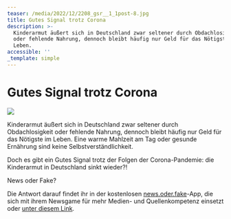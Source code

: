 ```yaml
---
teaser: /media/2022/12/2208_gsr__1_1post-8.jpg
title: Gutes Signal trotz Corona
description: >-
  Kinderarmut äußert sich in Deutschland zwar seltener durch Obdachlosigkeit
  oder fehlende Nahrung, dennoch bleibt häufig nur Geld für das Nötigste im
  Leben.
accessible: ''
_template: simple
---
```


# Gutes Signal trotz Corona

![](/media/2022/12/2208_gsr__1_1post-8.jpg)

Kinderarmut äußert sich in Deutschland zwar seltener durch Obdachlosigkeit oder fehlende Nahrung, dennoch bleibt häufig nur Geld für das Nötigste im Leben. Eine warme Mahlzeit am Tag oder gesunde Ernährung sind keine Selbstverständlichkeit.

Doch es gibt ein Gutes Signal trotz der Folgen der Corona-Pandemie: die Kinderarmut in Deutschland sinkt wieder?!

News oder Fake?

Die Antwort darauf findet ihr in der kostenlosen [news.oder.fake](https://www.facebook.com/newsoderfake?__cft__%5B0%5D=AZXNmrJZYJ1JTFJshHyxJWsK-rryjK6-3tTj-FVMMGNDDrbmOKWgdKXtNK6nwqdt4WEPXsr9dzJsO34FNs18jp7BgboiBH5dMvlClCjIH7Fs_jq0k4S_3MZAvgTfhQ1UiRpwM-kTLGBNQhD6_YV2_Kmupu9golPK0iE46J00nIge-Z3HdCVGH8AuzKuIvWQqLEVAa2dp0ioM9-WUoDud1O8T&__tn__=-%5DK-R)-App, die sich mit ihrem Newsgame für mehr Medien- und Quellenkompetenz einsetzt oder [unter diesem Link](https://headline.newsoderfake.de/kinderarmut-in-deutschland-9UTGNs?fbclid=IwAR1hpPYX1VeHpTc1GAQcnHUiGSq3ahYTICuW9qSkHsVHz-oGvVmmxjrKfBg).

